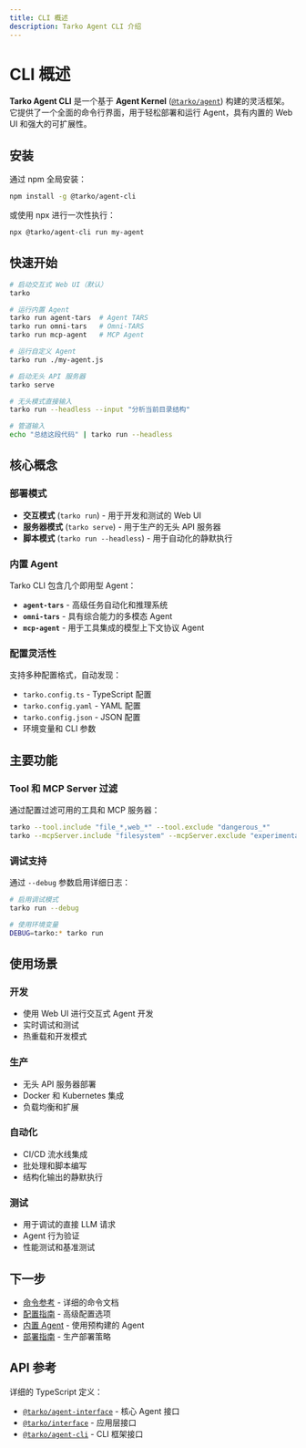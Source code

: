 ```yaml
---
title: CLI 概述
description: Tarko Agent CLI 介绍
---
```


# CLI 概述

**Tarko Agent CLI** 是一个基于 **Agent Kernel** ([`@tarko/agent`](https://www.npmjs.com/package/@tarko/agent)) 构建的灵活框架。它提供了一个全面的命令行界面，用于轻松部署和运行 Agent，具有内置的 Web UI 和强大的可扩展性。

## 安装

通过 npm 全局安装：

```bash
npm install -g @tarko/agent-cli
```

或使用 npx 进行一次性执行：

```bash
npx @tarko/agent-cli run my-agent
```

## 快速开始

```bash
# 启动交互式 Web UI（默认）
tarko

# 运行内置 Agent
tarko run agent-tars  # Agent TARS
tarko run omni-tars   # Omni-TARS
tarko run mcp-agent   # MCP Agent

# 运行自定义 Agent
tarko run ./my-agent.js

# 启动无头 API 服务器
tarko serve

# 无头模式直接输入
tarko run --headless --input "分析当前目录结构"

# 管道输入
echo "总结这段代码" | tarko run --headless
```

## 核心概念

### 部署模式

- **交互模式** (`tarko run`) - 用于开发和测试的 Web UI
- **服务器模式** (`tarko serve`) - 用于生产的无头 API 服务器
- **脚本模式** (`tarko run --headless`) - 用于自动化的静默执行

### 内置 Agent

Tarko CLI 包含几个即用型 Agent：

- **`agent-tars`** - 高级任务自动化和推理系统
- **`omni-tars`** - 具有综合能力的多模态 Agent
- **`mcp-agent`** - 用于工具集成的模型上下文协议 Agent

### 配置灵活性

支持多种配置格式，自动发现：
- `tarko.config.ts` - TypeScript 配置
- `tarko.config.yaml` - YAML 配置
- `tarko.config.json` - JSON 配置
- 环境变量和 CLI 参数

## 主要功能

### Tool 和 MCP Server 过滤

通过配置过滤可用的工具和 MCP 服务器：

```bash
tarko --tool.include "file_*,web_*" --tool.exclude "dangerous_*"
tarko --mcpServer.include "filesystem" --mcpServer.exclude "experimental_*"
```

### 调试支持

通过 `--debug` 参数启用详细日志：

```bash
# 启用调试模式
tarko run --debug

# 使用环境变量
DEBUG=tarko:* tarko run
```

## 使用场景

### 开发
- 使用 Web UI 进行交互式 Agent 开发
- 实时调试和测试
- 热重载和开发模式

### 生产
- 无头 API 服务器部署
- Docker 和 Kubernetes 集成
- 负载均衡和扩展

### 自动化
- CI/CD 流水线集成
- 批处理和脚本编写
- 结构化输出的静默执行

### 测试
- 用于调试的直接 LLM 请求
- Agent 行为验证
- 性能测试和基准测试

## 下一步

- [命令参考](/guide/cli/commands) - 详细的命令文档
- [配置指南](/guide/cli/configuration) - 高级配置选项
- [内置 Agent](/guide/cli/built-in-agents) - 使用预构建的 Agent
- [部署指南](/guide/deployment/cli) - 生产部署策略

## API 参考

详细的 TypeScript 定义：

- [`@tarko/agent-interface`](https://www.npmjs.com/package/@tarko/agent-interface) - 核心 Agent 接口
- [`@tarko/interface`](https://www.npmjs.com/package/@tarko/interface) - 应用层接口
- [`@tarko/agent-cli`](https://www.npmjs.com/package/@tarko/agent-cli) - CLI 框架接口
